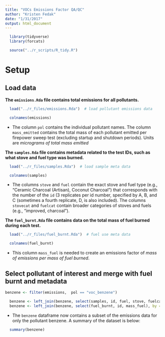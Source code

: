 ```yaml
---
title: "VOCs Emissions Factor QA/QC"
author: "Kristen Fedak"
date: "1/31/2017"
output: html_document
---
```


```r
  library(tidyverse)
  library(forcats)
```

```r
  source("../r_scripts/R_tidy.R")
```

# Setup

## Load data

**The `emissions.Rda` file contains total emissions for all pollutants.** 

```r
  load("../r_files/emissions.Rda")  # load pollutant emissions data
```

```r
  colnames(emissions)
```

* The column `pol` contains the individual pollutant names. The column `mass_emitted` contains the total mass of each pollutant emitted per firepower sweep test (excluding startup and shutdown periods). Units are $micrograms$ $of$ $total$ $mass$ $emitted$


**The `samples.Rda` file contains metadata related to the test IDs, such as what stove and fuel type was burned.**

```r
  load("../r_files/samples.Rda")  # load sample meta data
```

```r
  colnames(samples)
```

* The columns `stove` and `fuel` contain the exact stove and fuel type (e.g., "Ceramic Charcoal (Artisan), Coconut Charcoal") that corresponds with the number of the `id` (3 replicates per id number, specified by A, B, and C (sometimes a fourth replicate, D, is also included). The columns `stovecat` and `fuelcat` contain broader categories of stoves and fuels (e.g., "improved, charcoal").

**The `fuel_burnt.Rda` file contains data on the total mass of fuel burned during each test.**

```r
  load("../r_files/fuel_burnt.Rda")  # fuel use meta data
```

```r
  colnames(fuel_burnt)
```

* This column `mass_fuel` is needed to create an emissions factor of $mass$ $of$ $emissions$ $per$ $mass$ $of$ $fuel$ $burned$.

## Select pollutant of interest and merge with fuel burnt and metadata 

```r
benzene <- filter(emissions,  pol == "voc_benzene")
```

```r
  benzene <- left_join(benzene, select(samples, id, fuel, stove, fuelcat, stovecat), by = "id")
  benzene <- left_join(benzene, select(fuel_burnt, id, mass_fuel), by = "id")
```

* The `benzene` dataframe now contains a subset of the emissions data for only the pollutant benzene. A summary of the dataset is below:  

```r
  summary(benzene)
```




